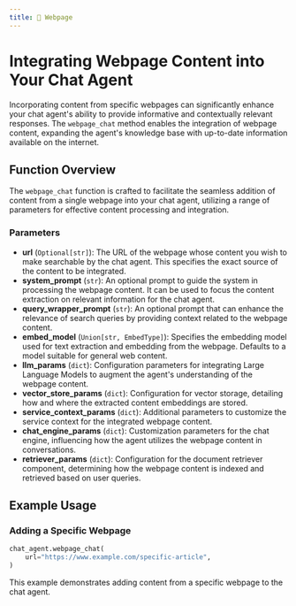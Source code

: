 ```yaml
---
title: 🧾 Webpage
---
```


# Integrating Webpage Content into Your Chat Agent

Incorporating content from specific webpages can significantly enhance your chat agent's ability to provide informative and contextually relevant responses. The `webpage_chat` method enables the integration of webpage content, expanding the agent's knowledge base with up-to-date information available on the internet.

## Function Overview

The `webpage_chat` function is crafted to facilitate the seamless addition of content from a single webpage into your chat agent, utilizing a range of parameters for effective content processing and integration.

### Parameters

- **url** (`Optional[str]`): The URL of the webpage whose content you wish to make searchable by the chat agent. This specifies the exact source of the content to be integrated.
- **system_prompt** (`str`): An optional prompt to guide the system in processing the webpage content. It can be used to focus the content extraction on relevant information for the chat agent.
- **query_wrapper_prompt** (`str`): An optional prompt that can enhance the relevance of search queries by providing context related to the webpage content.
- **embed_model** (`Union[str, EmbedType]`): Specifies the embedding model used for text extraction and embedding from the webpage. Defaults to a model suitable for general web content.
- **llm_params** (`dict`): Configuration parameters for integrating Large Language Models to augment the agent's understanding of the webpage content.
- **vector_store_params** (`dict`): Configuration for vector storage, detailing how and where the extracted content embeddings are stored.
- **service_context_params** (`dict`): Additional parameters to customize the service context for the integrated webpage content.
- **chat_engine_params** (`dict`): Customization parameters for the chat engine, influencing how the agent utilizes the webpage content in conversations.
- **retriever_params** (`dict`): Configuration for the document retriever component, determining how the webpage content is indexed and retrieved based on user queries.

## Example Usage

### Adding a Specific Webpage

```python
chat_agent.webpage_chat(
    url="https://www.example.com/specific-article",
)
```

This example demonstrates adding content from a specific webpage to the chat agent.
